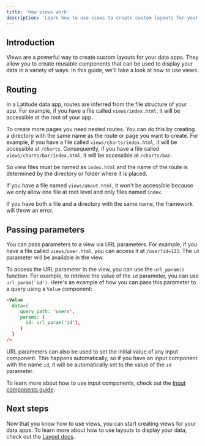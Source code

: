 ```yaml
---
title: 'How views work'
description: 'Learn how to use views to create custom layouts for your data apps.'
---
```


## Introduction

Views are a powerful way to create custom layouts for your data apps. They allow you to create reusable components that can be used to display your data in a variety of ways. In this guide, we'll take a look at how to use views.

## Routing

In a Latitude data app, routes are inferred from the file structure of your app. For example, if you have a file called `views/index.html`, it will be accessible at the root of your app. 

To create more pages you need nested routes. You can do this by creating a directory with the same name as the route or page you want to create. For example, if you have a file called `views/charts/index.html`, it will be accessible at `/charts`. Consequently, if you have a file called `views/charts/bar/index.html`, it will be accessible at `/charts/bar`.

<Note>So view files must be named as `index.html` and the name of the route is determined by the directory or folder where it is placed.</Note>

If you have a file named `views/about.html`, it won't be accessible because we only allow one file at root level and only files named `index`.

If you have both a file and a directory with the same name, the framework will throw an error.

## Passing parameters

You can pass parameters to a view via URL parameters. For example, if you have a file called `views/user.html`, you can access it at `/user?id=123`. The `id` parameter will be available in the view.

To access the URL parameter in the view, you can use the `url_param()` function. For example, to retrieve the value of the `id` parameter, you can use `url_param('id')`. Here's an example of how you can pass this parameter to a query using a `Value` component:

```html
<Value
  data={
     query_path: 'users', 
     params: {
       id: url_param('id'),
     }
  }
/>
```

URL parameters can also be used to set the initial value of any input component. This happens automatically, so if you have an input component with the name `id`, it will be automatically set to the value of the `id` parameter.

To learn more about how to use input components, check out the [Input components guide](/components/inputs).

## Next steps

Now that you know how to use views, you can start creating views for your data apps. To learn more about how to use layouts to display your data, check out the [Layout docs](/views/basics/layout).